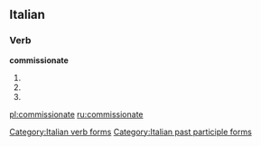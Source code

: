 ==Italian==

===Verb===
'''commissionate'''

# {{conjugation of|commissionare||2|p|pres|ind|lang=it}}
# {{conjugation of|commissionare||2|p|imp|lang=it}}
# {{form of|[[feminine|Feminine]] plural|commissionato}}

[[Category:Italian verb forms]]
[[Category:Italian past participle forms]]

[[pl:commissionate]]
[[ru:commissionate]]